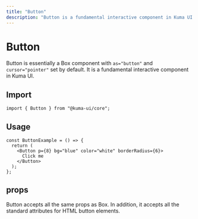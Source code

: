 ```yaml
---
title: "Button"
description: "Button is a fundamental interactive component in Kuma UI."
---
```



# Button

Button is essentially a Box component with `as="button"` and `cursor="pointer"` set by default. It is a fundamental interactive component in Kuma UI.

## Import

```tsx copy
import { Button } from "@kuma-ui/core";
```

## Usage

<ExampleContainer>
  <ButtonExample />
</ExampleContainer>

```tsx copy
const ButtonExample = () => {
  return (
    <Button p={8} bg="blue" color="white" borderRadius={6}>
      Click me
    </Button>
  );
};
```

## props

Button accepts all the same props as Box. In addition, it accepts all the standard attributes for HTML button elements.

